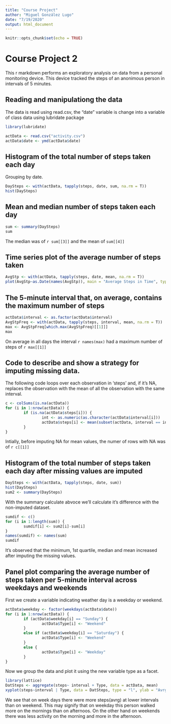 ```yaml
---
title: "Course Project"
author: "Miguel González Lugo"
date: "7/19/2020"
output: html_document
---
```


```r
knitr::opts_chunk$set(echo = TRUE)
```

# Course Project 2
This r markdown performs an exploratory analysis on data from a personal monitoring device. This device tracked the steps of an anonimous person in intervals of 5 minutes. 

## Reading and manipulationg the data

The data is read using read.csv, the "date" variable is change into a variable of class data using lubridate package
```r
library(lubridate)
```


```r
actData <- read.csv("activity.csv")
actData$date <- ymd(actData$date)
```

## Histogram of the total number of steps taken each day

Grouping by date.
```r
DaySteps <- with(actData, tapply(steps, date, sum, na.rm = T))
hist(DaySteps)
```

## Mean and median number of steps taken each day

```r
sum <- summary(DaySteps)
sum
```
The median was of `r sum[[3]]` and the mean of `sum[[4]]`


## Time series plot of the average number of steps taken

```r
AvgStp <- with(actData, tapply(steps, date, mean, na.rm = T))
plot(AvgStp~as.Date(names(AvgStp)), main = "Average Steps in Time", type = "l", ylab = "Avg Steps", xlab = "")
```

## The 5-minute interval that, on average, contains the maximum number of steps

```r
actData$interval <- as.factor(actData$interval)
AvgStpFreq <- with(actData, tapply(steps, interval, mean, na.rm = T))
max <- AvgStpFreq[which.max(AvgStpFreq)[[1]]]
max
```
On average in all days the interval `r names(max)` had a maximum number of steps of `r max[[1]]`

## Code to describe and show a strategy for imputing missing data.

The following code loops over each observation in 'steps' and, if it's NA, replaces the observation with the mean of all the observation with the same interval.
```r
c <- colSums(is.na(actData))
for (i in 1:nrow(actData)) {
        if (is.na(actData$steps[i])) {
                int <- as.numeric(as.character(actData$interval[i]))
                actData$steps[i] <- mean(subset(actData, interval == int)$steps, na.rm = T)
        }
}
```
Intially, before imputing NA for mean values, the numer of rows with NA was of `r c[[1]]`

## Histogram of the total number of steps taken each day after missing values are imputed

```r
DaySteps <- with(actData, tapply(steps, date, sum))
hist(DaySteps)
sum2 <- summary(DaySteps)
```
With the summary calculate abvoce we'll calculate it's difference with the non-imputed dataset.
```r
sumdif <- c()
for (i in 1:length(sum)) {
        sumdif[i] <- sum2[i]-sum[i]
}
names(sumdif) <- names(sum)
sumdif
```
It's observed that the minimum, 1st quartile, median and mean increased after imputing the missing values. 

## Panel plot comparing the average number of steps taken per 5-minute interval across weekdays and weekends

First we  create a variable indicating weather day is a weekday or weekend. 
```r
actData$weekday <- factor(weekdays(actData$date))
for (i in 1:nrow(actData)) {
        if (actData$weekday[i] == "Sunday") {
                actData$Type[i] <- "Weekend"
        }
        else if (actData$weekday[i] == "Saturday") {
                actData$Type[i] <- "Weekend"
        }
        else {
                actData$Type[i] <- "Weekday"
        }
}
```
Now we group the data and plot it using the new variable type as a facet. 
```r
library(lattice)
DatSteps <- aggregate(steps~ interval + Type, data = actData, mean)
xyplot(steps~interval | Type, data = DatSteps, type = "l", ylab = "Avrg Steps", xlab = "Interval", scales = list(x = list(cex = 0)), layout = c(1,2))
```

We see that on week days there were more steps(avrg) at lower intervals than on weekend. This may signify that on weekday this person walked more on the mornings than on afternoos. On the other hand on weekends there was less activity on the morning and more in the afternoon. 
